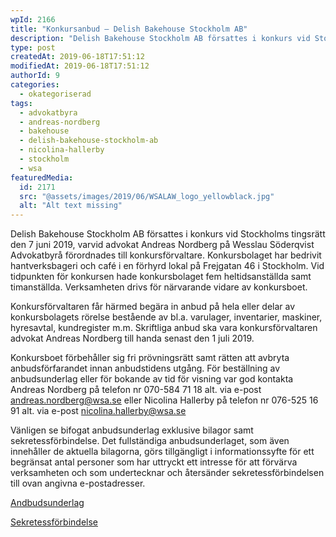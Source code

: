 ```yaml
---
wpId: 2166
title: "Konkursanbud – Delish Bakehouse Stockholm AB"
description: "Delish Bakehouse Stockholm AB försattes i konkurs vid Stockholms tingsrätt den 7 juni 2019, varvid advokat Andreas Nordberg på Wesslau Söderqvist Advokatbyrå förordnades till konkursförvaltare. Konkursbolaget har bedrivit hantverksbageri och&hellip;"
type: post
createdAt: 2019-06-18T17:51:12
modifiedAt: 2019-06-18T17:51:12
authorId: 9
categories:
  - okategoriserad
tags:
  - advokatbyra
  - andreas-nordberg
  - bakehouse
  - delish-bakehouse-stockholm-ab
  - nicolina-hallerby
  - stockholm
  - wsa
featuredMedia:
  id: 2171
  src: "@assets/images/2019/06/WSALAW_logo_yellowblack.jpg"
  alt: "Alt text missing"
---
```


Delish Bakehouse Stockholm AB försattes i konkurs vid Stockholms tingsrätt den 7 juni 2019, varvid advokat Andreas Nordberg på Wesslau Söderqvist Advokatbyrå förordnades till konkursförvaltare. Konkursbolaget har bedrivit hantverksbageri och café i en förhyrd lokal på Frejgatan 46 i Stockholm. Vid tidpunkten för konkursen hade konkursbolaget fem heltidsanställda samt timanställda. Verksamheten drivs för närvarande vidare av konkursboet.

Konkursförvaltaren får härmed begära in anbud på hela eller delar av konkursbolagets rörelse bestående av bl.a. varulager, inventarier, maskiner, hyresavtal, kundregister m.m. Skriftliga anbud ska vara konkursförvaltaren advokat Andreas Nordberg till handa senast den 1 juli 2019.

Konkursboet förbehåller sig fri prövningsrätt samt rätten att avbryta anbudsförfarandet innan anbudstidens utgång. För beställning av anbudsunderlag eller för bokande av tid för visning var god kontakta Andreas Nordberg på telefon nr 070-584 71 18 alt. via e-post [andreas.nordberg@wsa.se](mailto:andreas.nordberg@wsa.se) eller Nicolina Hallerby på telefon nr 076-525 16 91 alt. via e-post [nicolina.hallerby@wsa.se](mailto:nicolina.hallerby@wsa.se)

Vänligen se bifogat anbudsunderlag exklusive bilagor samt sekretessförbindelse. Det fullständiga anbudsunderlaget, som även innehåller de aktuella bilagorna, görs tillgängligt i informationssyfte för ett begränsat antal personer som har uttryckt ett intresse för att förvärva verksamheten och som undertecknar och återsänder sekretessförbindelsen till ovan angivna e-postadresser.

[Andbudsunderlag](/app/uploads/2019/06/Andbudsunderlag-190618.pdf)

[Sekretessförbindelse](/app/uploads/2019/06/Sekretessf%C3%B6rbindelse-190618.pdf)
